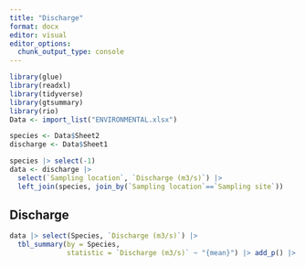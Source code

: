 ```yaml
---
title: "Discharge"
format: docx
editor: visual
editor_options: 
  chunk_output_type: console
---
```


```r
library(glue)
library(readxl)
library(tidyverse)
library(gtsummary)
library(rio)
Data <- import_list("ENVIRONMENTAL.xlsx")

species <- Data$Sheet2
discharge <- Data$Sheet1

species |> select(-1)
data <- discharge |>
  select(`Sampling location`, `Discharge (m3/s)`) |> 
  left_join(species, join_by(`Sampling location`==`Sampling site`))
```

## Discharge

```r
data |> select(Species, `Discharge (m3/s)`) |> 
  tbl_summary(by = Species,
              statistic = `Discharge (m3/s)` ~ "{mean}") |> add_p() |> as_gt()
```
